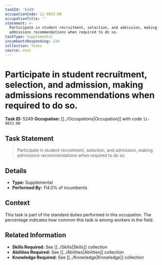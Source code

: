 ```yaml
---
taskId: '5249'
occupationCode: 11-9033.00
occupationTitle: ''
statement: >-
  Participate in student recruitment, selection, and admission, making
  admissions recommendations when required to do so.
taskType: Supplemental
incumbentsResponding: 114
collection: Tasks
source: onet
---
```

# Participate in student recruitment, selection, and admission, making admissions recommendations when required to do so.

**Task ID:** 5249
**Occupation:** [[../Occupations|Occupation]] with code `11-9033.00`

## Task Statement

> Participate in student recruitment, selection, and admission, making admissions recommendations when required to do so.

## Details

- **Type:** Supplemental
- **Performed By:** 114.0% of incumbents

## Context

This task is part of the standard duties performed in this occupation. The percentage indicates how common this task is among workers in the field.

## Related Information

- **Skills Required:** See [[../Skills|Skills]] collection
- **Abilities Required:** See [[../Abilities|Abilities]] collection
- **Knowledge Required:** See [[../Knowledge|Knowledge]] collection
